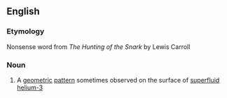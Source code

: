 ==English==

===Etymology===
Nonsense word from ''The Hunting of the Snark'' by Lewis Carroll

===Noun===
{{wikipedia|boojum (superfluidity)}}
{{en-noun}}

#{{physics}} A [[geometric]] [[pattern]] sometimes observed on the surface of [[superfluid]] [[helium-3]]